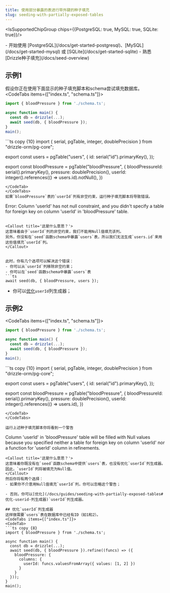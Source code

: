 ```yaml
---
title: 使用部分暴露的表进行带外键的种子填充
slug: seeding-with-partially-exposed-tables
---
```



<IsSupportedChipGroup chips={{PostgreSQL: true, MySQL: true, SQLite: true}}/>

<Prerequisites>
- 开始使用 [PostgreSQL](/docs/get-started-postgresql)、[MySQL](/docs/get-started-mysql) 或 [SQLite](/docs/get-started-sqlite)
- 熟悉 [Drizzle种子填充](/docs/seed-overview)
</Prerequisites>

## 示例1
假设你正在使用下面显示的种子填充脚本和schema尝试填充数据库。
<CodeTabs items={["index.ts", "schema.ts"]}>
<CodeTab>
```ts
import { bloodPressure } from './schema.ts';

async function main() {
  const db = drizzle(...);
  await seed(db, { bloodPressure });
}
main();

```
</CodeTab>

<CodeTab>
```ts copy {10}
import { serial, pgTable, integer, doublePrecision } from "drizzle-orm/pg-core";

export const users = pgTable("users", {
    id: serial("id").primaryKey(),
});

export const bloodPressure = pgTable("bloodPressure", {
	bloodPressureId: serial().primaryKey(),
	pressure: doublePrecision(),
	userId: integer().references(() => users.id).notNull(),
})
```
</CodeTab>
</CodeTabs>
如果`bloodPressure`表的`userId`列有非空约束，运行种子填充脚本将导致错误。

```
Error: Column 'userId' has not null constraint, 
and you didn't specify a table for foreign key on column 'userId' in 'bloodPressure' table.
```

<Callout title='这是什么意思？'>
这意味着由于`userId`列的非空约束，我们不能用Null值填充该列。
另外，你没有在`seed`函数schema中暴露`users`表，所以我们无法生成`users.id`来用这些值填充`userId`列。
</Callout>


此时，你有几个选项可以解决这个错误：
- 你可以从`userId`列移除非空约束；
- 你可以在`seed`函数schema中暴露`users`表
```ts 
await seed(db, { bloodPressure, users });
```
- 你可以[优化](/docs/guides/seeding-with-partially-exposed-tables#优化-userid-列生成器)`userId`列生成器；

## 示例2

<CodeTabs items={["index.ts", "schema.ts"]}>
<CodeTab>
```ts
import { bloodPressure } from './schema.ts';

async function main() {
  const db = drizzle(...);
  await seed(db, { bloodPressure });
}
main();

```
</CodeTab>

<CodeTab>
```ts copy {10}
import { serial, pgTable, integer, doublePrecision } from "drizzle-orm/pg-core";

export const users = pgTable("users", {
    id: serial("id").primaryKey(),
});

export const bloodPressure = pgTable("bloodPressure", {
	bloodPressureId: serial().primaryKey(),
	pressure: doublePrecision(),
	userId: integer().references(() => users.id),
})
```
</CodeTab>
</CodeTabs>

运行上述种子填充脚本你将看到一个警告
```
Column 'userId' in 'bloodPressure' table will be filled with Null values
because you specified neither a table for foreign key on column 'userId' 
nor a function for 'userId' column in refinements.
```
<Callout title='这是什么意思？'>
这意味着你既没有在`seed`函数schema中提供`users`表，也没有优化`userId`列生成器。
因此，`userId`列将被填充为Null值。
</Callout>
然后你将有两个选择：
- 如果你不介意用Null值填充`userId`列，你可以忽略这个警告；

- 否则，你可以[优化](/docs/guides/seeding-with-partially-exposed-tables#优化-userid-列生成器)`userId`列生成器。

## 优化`userId`列生成器
这样做需要`users`表在数据库中已经有ID（如1和2）。
<CodeTabs items={["index.ts"]}>
<CodeTab>
```ts copy {8}
import { bloodPressure } from './schema.ts';

async function main() {
  const db = drizzle(...);
  await seed(db, { bloodPressure }).refine((funcs) => ({
    bloodPressure: {
      columns: {
        userId: funcs.valuesFromArray({ values: [1, 2] })
      }
    }
  }));
}
main();

```
</CodeTab>
</CodeTabs>
